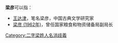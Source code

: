 '''梁彦'''可以指：
* [[王达津|王达津]]，笔名梁彦，中国古典文学研究家
* [[梁彦_(1962年)|梁彦 (1962年)]]，曾任国家粮食和物资储备局副局长

{{disambig}}

[[Category:二字梁姓人名消歧義|Category:二字梁姓人名消歧義]]